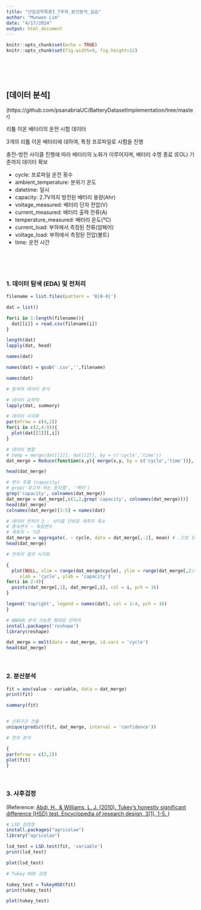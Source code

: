 ```yaml
---
title: "산업공학특론I_7주차_분산분석_실습"
author: "Munwon Lim"
date: "4/17/2024"
output: html_document
---
```


```r
knitr::opts_chunk$set(echo = TRUE)
knitr::opts_chunk$set(fig.width=9, fig.height=12)
```

<br>
<br>
<br>

## [데이터 분석]

(https://github.com/psanabriaUC/BatteryDatasetImplementation/tree/master)

리튬 이온 배터리의 운전 시험 데이터

3개의 리튬 이온 배터리에 대하여, 특정 프로파일로 시험을 진행

충전-방전 사이클 진행에 따라 배터리의 노화가 이루어지며, 배터리 수명 종료 (EOL) 기준까지 데이터 확보

* cycle: 프로파일 운전 횟수
* ambient_temperature: 분위기 온도
* datetime: 일시
* capacity: 2.7V까지 방전된 배터리 용량(Ahr)
* voltage_measured: 배터리 단자 전압(V)
* current_measured: 배터리 출력 전류(A)
* temperature_measured: 배터리 온도(℃)
* current_load: 부하에서 측정된 전류(암페어)
* voltage_load: 부하에서 측정된 전압(볼트)
* time: 운전 시간

<br>
<br>
<br>

### 1. 데이터 탐색 (EDA) 및 전처리
```r

filename = list.files(pattern = 'B[0-9]')

dat = list()

for(i in 1:length(filename)){
  dat[[i]] = read.csv(filename[i])
}

length(dat)
lapply(dat, head)

names(dat)

names(dat) = gsub('.csv','',filename)

names(dat)

# 탐색적 데이터 분석

# 데이터 요약약
lapply(dat, summary)

# 데이터 시각화
par(mfrow = c(4,2))
for(i in c(2,4:9)){
  plot(dat[[1]][,i])
}

# 데이터 병합
# temp = merge(dat[[1]], dat[[2]], by = c('cycle','time'))
dat_merge = Reduce(function(x,y){ merge(x,y, by = c('cycle','time'))}, dat )

head(dat_merge)

# 변수 추출 (capacity)
# grep('찾고자 하는 문자열', '벡터')
grep('capacity', colnames(dat_merge))
dat_merge = dat_merge[,c(1,2,grep('capacity', colnames(dat_merge)))]
head(dat_merge)
colnames(dat_merge)[3:5] = names(dat)

# 데이터 전처리 2 - 사이클 단위로 계측치 축소
# 종속변수 ~ 독립변수
# 계측치 ~ 기준
dat_merge = aggregate(. ~ cycle, data = dat_merge[,-2], mean) # .으로 모든 인자 불러오기, 그 후 time 열 제거
head(dat_merge)

# 전처리 결과 시각화

{
  plot(NULL, xlim = range(dat_merge$cycle), ylim = range(dat_merge[,2:4]),
     xlab = 'cycle', ylab = 'capacity')
for(i in 2:4){
  points(dat_merge[,1], dat_merge[,i], col = i, pch = 16)
}

legend('topright', legend = names(dat), col = 2:4, pch = 16)
}

# ANOVA 분석 가능한 형태로 전처리
install.packages('reshape')
library(reshape)

dat_merge = melt(data = dat_merge, id.vars = 'cycle')
head(dat_merge)


```

<br>

### 2. 분산분석
```r


fit = aov(value ~ variable, data = dat_merge)
print(fit)

summary(fit)


# 신뢰구간 산출
unique(predict(fit, dat_merge, interval = 'confidence'))

# 잔차 분석

{
par(mfrow = c(2,2))
plot(fit)
}

```

<br>

### 3. 사후검정

(Reference: <a href="https://d1wqtxts1xzle7.cloudfront.net/71815004/abdi-HSD2010-pretty-libre.pdf?1633663014=&response-content-disposition=inline%3B+filename%3DTukeys_Honestly_Signiflcant_Difierence_H.pdf&Expires=1712988568&Signature=Nyf6xCVSgBknn2yDmEqL7XTvlu~jYNlMYpcO6c51wwhrD9iQeL6oeoxwbu-LTA~Fa90eMv8mIaE~yX7Mq2aSUOs7Rw83RP2TuXy12E0kcl8bKkQIphIOiy5BIA85N8a~NviRgroK~aDxFxV18BxIlNEJ1ip6Ptm-F9JMFJIgYlwL-sWO6Cq-ARaz2vmO2Og66H4XvaFbUe3sYGW~E7Cudt5SKsXcZV0hZPCaxDWI65Kb-zlc9ZV6YZ0zSss0lc-T--CveIq80HY1NtgeUc9umys7utoC5XGNQi1kIoWy6UMp9XHiVpwxAyEGDQy-lakcz3RF0OjzbpSfvWdeVuz17w__&Key-Pair-Id=APKAJLOHF5GGSLRBV4ZA"> Abdi, H., & Williams, L. J. (2010). Tukey’s honestly significant difference (HSD) test. Encyclopedia of research design, 3(1), 1-5. </a>)

```r

# LSD 검정정
install.packages("agricolae")
library("agricolae")

lsd_test = LSD.test(fit, 'variable')
print(lsd_test)

plot(lsd_test)

# Tukey HSD 검정

tukey_test = TukeyHSD(fit)
print(tukey_test)

plot(tukey_test)

```